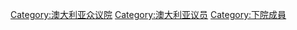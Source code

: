 [[Category:澳大利亚众议院|Category:澳大利亚众议院]]
[[Category:澳大利亚议员|Category:澳大利亚议员]]
[[Category:下院成員|Category:下院成員]]
